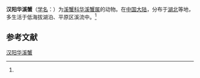 {{Speciesbox
| name = 汉阳华溪蟹
| status = 
| status_system = 
| image = 
| genus = Sinopotamon
| species = hanyangense
| authority = (Dai, 1995)<ref name='id12203'>{{cite web| url =http://www.bioinfo.cn/db05/BjdwSpecies.php?action=view&id=12203| title =汉阳华溪蟹| work =《中国动物物种编目数据库》| publisher =中国科学院微生物研究所| author =中国科学院动物研究所| accessdate =2009-04-28| deadurl =yes| archiveurl =https://web.archive.org/web/20131203122335/http://www.bioinfo.cn/db05/BjdwSpecies.php?action=view| archivedate =2013-12-03}}</ref>
}}

'''汉阳华溪蟹'''（[[学名|学名]]：{{lang|la|''Sinopotamon hanyangense''}}）为[[溪蟹科|溪蟹科]][[华溪蟹属|华溪蟹属]]的动物。在[[中国大陆|中国大陆]]，分布于[[湖北|湖北]]等地，多生活于低海拔湖泊、平原区溪流中。<ref name='id12203'/>

== 参考文献 ==
{{reflist}}

{{Wikispecies|Sinopotamon hanyangense}}
{{Taxonbar|from=Q14344040}}

[[Category:华溪蟹属|汉阳华溪蟹]]


{{螃蟹小作品}}